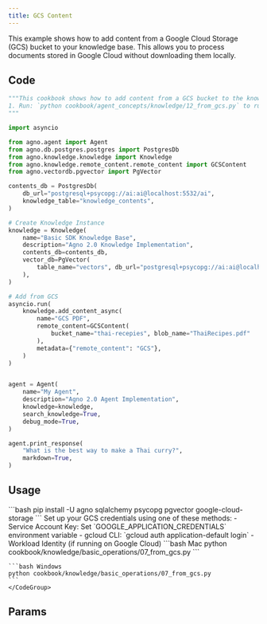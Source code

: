 ```yaml
---
title: GCS Content
---
```


This example shows how to add content from a Google Cloud Storage (GCS) bucket to your knowledge base. This allows you to process documents stored in Google Cloud without downloading them locally.

## Code

```python gcs.py
"""This cookbook shows how to add content from a GCS bucket to the knowledge base.
1. Run: `python cookbook/agent_concepts/knowledge/12_from_gcs.py` to run the cookbook
"""

import asyncio

from agno.agent import Agent
from agno.db.postgres.postgres import PostgresDb
from agno.knowledge.knowledge import Knowledge
from agno.knowledge.remote_content.remote_content import GCSContent
from agno.vectordb.pgvector import PgVector

contents_db = PostgresDb(
    db_url="postgresql+psycopg://ai:ai@localhost:5532/ai",
    knowledge_table="knowledge_contents",
)

# Create Knowledge Instance
knowledge = Knowledge(
    name="Basic SDK Knowledge Base",
    description="Agno 2.0 Knowledge Implementation",
    contents_db=contents_db,
    vector_db=PgVector(
        table_name="vectors", db_url="postgresql+psycopg://ai:ai@localhost:5532/ai"
    ),
)

# Add from GCS
asyncio.run(
    knowledge.add_content_async(
        name="GCS PDF",
        remote_content=GCSContent(
            bucket_name="thai-recepies", blob_name="ThaiRecipes.pdf"
        ),
        metadata={"remote_content": "GCS"},
    )
)


agent = Agent(
    name="My Agent",
    description="Agno 2.0 Agent Implementation",
    knowledge=knowledge,
    search_knowledge=True,
    debug_mode=True,
)

agent.print_response(
    "What is the best way to make a Thai curry?",
    markdown=True,
)
```

## Usage

<Steps>
  <Step title="Install libraries">
    ```bash
    pip install -U agno sqlalchemy psycopg pgvector google-cloud-storage
    ```
  </Step>

  <Step title="Configure Google Cloud credentials">
    Set up your GCS credentials using one of these methods:
    - Service Account Key: Set `GOOGLE_APPLICATION_CREDENTIALS` environment variable
    - gcloud CLI: `gcloud auth application-default login`
    - Workload Identity (if running on Google Cloud)
  </Step>

  <Snippet file="run-pgvector-step.mdx" />

  <Step title="Run the example">
    <CodeGroup>
    ```bash Mac
    python cookbook/knowledge/basic_operations/07_from_gcs.py
    ```

    ```bash Windows
    python cookbook/knowledge/basic_operations/07_from_gcs.py
    ```
    </CodeGroup>
  </Step>
</Steps>

## Params

<Snippet file="gcs-remote-content-params.mdx" />